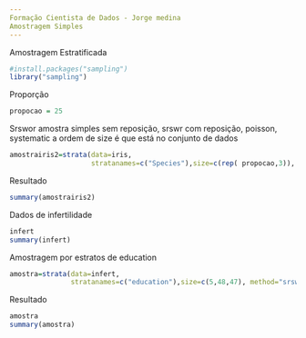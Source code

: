 ```yaml
---
Formação Cientista de Dados - Jorge medina
Amostragem Simples
---
```

Amostragem Estratificada
```r
#install.packages("sampling")
library("sampling")
```
Proporção
```r
propocao = 25
```
Srswor amostra simples sem reposição, srswr com reposição, poisson, systematic
a ordem de size é que está no conjunto de dados
```r
amostrairis2=strata(data=iris,
                    stratanames=c("Species"),size=c(rep( propocao,3)), method="srswor")
```
Resultado
```r
summary(amostrairis2)
```
Dados de infertilidade
```r
infert
summary(infert)
```
Amostragem por estratos de education
```r
amostra=strata(data=infert,
               stratanames=c("education"),size=c(5,48,47), method="srswor")
```
Resultado
```r
amostra
summary(amostra)
```

